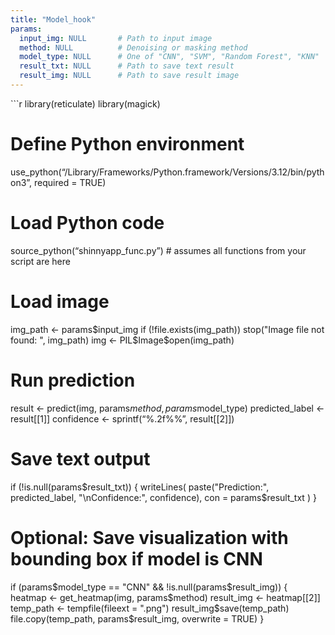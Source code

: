 ```yaml
---
title: "Model_hook"
params:
  input_img: NULL       # Path to input image
  method: NULL          # Denoising or masking method
  model_type: NULL      # One of "CNN", "SVM", "Random Forest", "KNN"
  result_txt: NULL      # Path to save text result
  result_img: NULL      # Path to save result image
---
```


```r
library(reticulate)
library(magick)

# Define Python environment
use_python("/Library/Frameworks/Python.framework/Versions/3.12/bin/python3", required = TRUE)  

# Load Python code
source_python("shinnyapp_func.py")  # assumes all functions from your script are here

# Load image
img_path <- params$input_img
if (!file.exists(img_path)) stop("Image file not found: ", img_path)
img <- PIL$Image$open(img_path)

# Run prediction
result <- predict(img, params$method, params$model_type)
predicted_label <- result[[1]]
confidence <- sprintf("%.2f%%", result[[2]])

# Save text output
if (!is.null(params$result_txt)) {
  writeLines(
    paste("Prediction:", predicted_label, "\nConfidence:", confidence),
    con = params$result_txt
  )
}

# Optional: Save visualization with bounding box if model is CNN
if (params$model_type == "CNN" && !is.null(params$result_img)) {
  heatmap <- get_heatmap(img, params$method)
  result_img <- heatmap[[2]]
  temp_path <- tempfile(fileext = ".png")
  result_img$save(temp_path)
  file.copy(temp_path, params$result_img, overwrite = TRUE)
}
